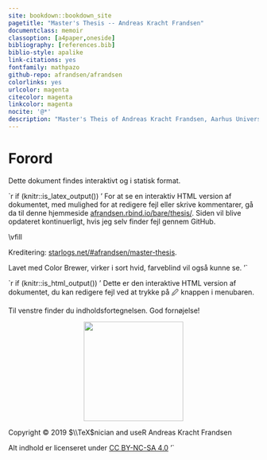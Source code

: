 ```yaml
---
site: bookdown::bookdown_site
pagetitle: "Master's Thesis -- Andreas Kracht Frandsen"
documentclass: memoir
classoption: [a4paper,oneside]
bibliography: [references.bib]
biblio-style: apalike
link-citations: yes
fontfamily: mathpazo
github-repo: afrandsen/afrandsen
colorlinks: yes
urlcolor: magenta
citecolor: magenta
linkcolor: magenta
nocite: '@*'
description: "Master's Theis of Andreas Kracht Frandsen, Aarhus University."
---
```


\pagenumbering{roman}

\tableofcontents

\newpage

\listoffigures

\listoftables

\newpage

# Forord {-}

Dette dokument findes interaktivt og i statisk format.

`r if (knitr::is_latex_output()) '
For at se en interaktiv HTML version af dokumentet, med mulighed for at redigere fejl eller skrive kommentarer, gå da til denne hjemmeside [afrandsen.rbind.io/bare/thesis/](https://afrandsen.rbind.io/bare/thesis/). Siden vil blive opdateret kontinuerligt, hvis jeg selv finder fejl gennem GitHub.

\\vfill

Kreditering: [starlogs.net/#afrandsen/master-thesis](http://starlogs.net/#afrandsen/master-thesis).

Lavet med Color Brewer, virker i sort hvid, farveblind vil også kunne se.
'`

`r if (knitr::is_html_output()) '
Dette er den interaktive HTML version af dokumentet, du kan redigere fejl ved at trykke på &#x1F589; knappen i menubaren.

Til venstre finder du indholdsfortegnelsen. God fornøjelse!
<p align="center">
<img src="latex/ausegl_sort.png" width="200">
</p>

Copyright &#x00A9; 2019 $\\TeX$nician and useR Andreas Kracht Frandsen

Alt indhold er licenseret under [CC BY-NC-SA 4.0](https://creativecommons.org/licenses/by-nc-sa/4.0/)
'`
\newpage